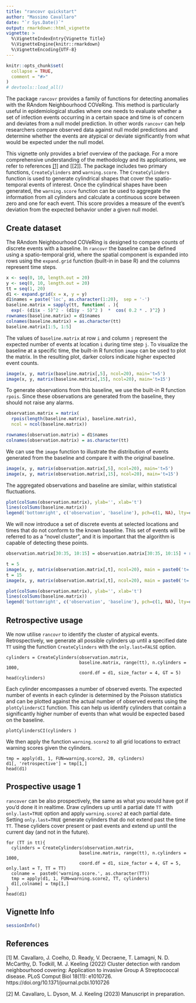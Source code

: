 ```yaml
---
title: "rancovr quickstart"
author: "Massimo Cavallaro"
date: "`r Sys.Date()`"
output: rmarkdown::html_vignette
vignette: >
  %\VignetteIndexEntry{Vignette Title}
  %\VignetteEngine{knitr::rmarkdown}
  %\VignetteEncoding{UTF-8}
---
```


```r
knitr::opts_chunk$set(
  collapse = TRUE,
  comment = "#>"
)
# devtools::load_all()
```



The package `rancovr` provides a family of functions for detecting anomalies with the RAndom Neighbourhood COVeRing.
This method is particularly useful in epidemiological studies where one needs to evaluate whether a set of infection events occurring in a certain space and time is of concern and deviates from a null model prediction. In other words
 `rancovr` can help researchers compare observed data against null model predictions and determine whether the events are atypical or deviate significantly from what would be expected under the null model.
 
This vignette only provides a brief overview of the package. For a more comprehensive understanding of the methodology and its applications, we refer to references [[1]](#1) and [[2]].
The package includes two primary functions,  `CreateCylinders` and `warning.score`.
The `CreateCylinders` function is used to generate cylindrical shapes that cover the spatio-temporal events of interest. Once the cylindrical shapes have been generated, the `warning.score` function can be used to aggregate the information from all cylinders and calculate a continuous score between zero and one for each event. This score provides a measure of the event's deviation from the expected behavior under a given null model.


## Create dataset

The RAndom Neighbourhood COVeRing is designed to compare counts of discrete events with a baseline. In `rancovr` the baseline can be defined using a spatio-temporal grid, where the spatial component is expanded into rows using the `expand.grid` function (built-in in base R) and the columns represent time steps.

```r
x <- seq(0, 10, length.out = 20)
y <- seq(0, 10, length.out = 20)
tt = seq(1, 20)
d1 <- expand.grid(x = x, y = y)
d1$names = paste('loc', as.character(1:20),  sep = '-')
baseline.matrix = sapply(tt, function( . ){
  exp(- (d1$x - 5)^2 - (d1$y - 5)^2 )  *  cos( 0.2 * . )^2} )
rownames(baseline.matrix) = d1$names
colnames(baseline.matrix) = as.character(tt)
baseline.matrix[1:5, 1:5]
```

The values of `baseline.matrix` at row `i` and column `j` 
represent the expected number of events at location `i` during time step `j`.
To visualize the baseline at a specific time, the built-in R function `image` can be used to plot the matrix. In the resulting plot, darker colors indicate higher expected event counts.


```r
image(x, y, matrix(baseline.matrix[,5], ncol=20), main='t=5')
image(x, y, matrix(baseline.matrix[,15], ncol=20), main='t=15')
```


To generate observations from this baseline, we   use the built-in R function `rpois`. Since these observations are generated from the baseline, they should not raise any alarms.


```r
observation.matrix = matrix(
  rpois(length(baseline.matrix), baseline.matrix),
  ncol = ncol(baseline.matrix))

rownames(observation.matrix) = d1$names
colnames(observation.matrix) = as.character(tt)
```


We can use the `image` function to illustrate the distribution of events generated from the baseline and compare it with the original baseline.
```r
image(x, y, matrix(observation.matrix[,5], ncol=20), main='t=5')
image(x, y, matrix(observation.matrix[,15], ncol=20), main='t=15')
```

The aggregated observations and baseline are similar, within statistical fluctuations.

```r
plot(colSums(observation.matrix), ylab='', xlab='t')
lines(colSums(baseline.matrix))
legend('bottomright', c('observation', 'baseline'), pch=c(1, NA), lty=c(NA, 1))
```


We will now introduce a set of discrete events at selected locations and times that do not conform to the known baseline. This set of events will be referred to as a "novel cluster", and it is important that the algorithm is capable of detecting these points.

```r
observation.matrix[30:35, 10:15] = observation.matrix[30:35, 10:15] + rpois(36, 1)
```



```r
t = 5
image(x, y, matrix(observation.matrix[,t], ncol=20), main = paste0('t=', as.character(t)))
t = 15
image(x, y, matrix(observation.matrix[,t], ncol=20), main = paste0('t=', as.character(t)))
```

```r
plot(colSums(observation.matrix), ylab='', xlab='t')
lines(colSums(baseline.matrix))
legend('bottomright', c('observation', 'baseline'), pch=c(1, NA), lty=c(NA, 1))
```

## Retrospective usage

We now utilise `rancovr` to identify the cluster of atypical events. 
Retrospectively, we generate all possible cylinders up until a specified date `TT` using the function `CreateCylinders` with the `only.last=FALSE` option.

```
cylinders = CreateCylinders(observation.matrix,
                            baseline.matrix, range(tt), n.cylinders = 1000,
                            coord.df = d1, size_factor = 4, GT = 5)
head(cylinders)
```



Each cylinder encompasses a number of observed events. The expected number of events in each cylinder is determined by the Poisson statistics and can be plotted against the actual number of observed events using the `plotCylindersCI` function. This can help us identify cylinders that contain a significantly higher number of events than what would be expected based on the baseline.

```
plotCylindersCI(cylinders )
```

We then apply the function `warning.score2` to all grid locations to extract warning scores given the cylinders.
```
tmp = apply(d1, 1, FUN=warning.score2, 20, cylinders)
d1[, 'retrospective'] = tmp[1,]
head(d1)
```


## Prospective usage 1

`rancover` can be also prospectively, the same as what you would have got if you'd done it in realtime.
Draw cylinders up until a partial date  `TT`  with `only.last=TRUE` option and  apply `warning.score2` at each partial date. Setting `only.last=TRUE` generate cylinders that do not extend past the time `TT`.
These cyliders cover present or past events and extend up until the current day (and not in the future).


```
for (TT in tt){
  cylinders = CreateCylinders(observation.matrix,
                            baseline.matrix, range(tt), n.cylinders = 1000,
                            coord.df = d1, size_factor = 4, GT = 5, only.last = T, TT = TT)
  colname =  paste0('warning.score.', as.character(TT))
  tmp = apply(d1, 1, FUN=warning.score2, TT, cylinders)
  d1[,colname] = tmp[1,]
}
head(d1)
```
 
## Vignette Info


```r
sessionInfo()
```


## References

<a id="1">[1]</a>
M. Cavallaro, J. Coelho, D. Ready, V. Decraene, T. Lamagni, N. D. McCarthy, D. Todkill, M. J. Keeling (2022)
Cluster detection with random neighbourhood covering: Application to invasive Group A Streptococcal disease. PLoS Comput Biol 18(11): e1010726.
https://doi.org/10.1371/journal.pcbi.1010726



<a id="1">[2]</a>
M. Cavallaro, L. Dyson, M. J. Keeling (2023) Manuscript in preparation.
